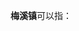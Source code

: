 '''梅溪镇'''可以指：
{{PRC admin/disambig|33/05/23/101/000|35/01/24/101/000|43/11/21/111/000}}
{{disambig|cat=三字中国镇名消歧义}}